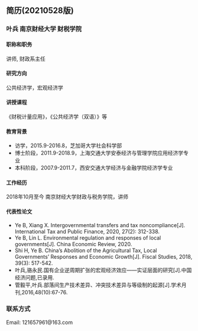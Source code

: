 ## 简历(20210528版)  
### 叶兵  南京财经大学  财税学院  
  
#### 职称和职务  
讲师, 财政系主任  
  
#### 研究方向  
公共经济学，宏观经济学  
  
#### 讲授课程  
《财税计量应用》，《公共经济学（双语）》等  
  
#### 教育背景  
* 访学，2015.9-2016.8，芝加哥大学社会科学部  
* 博士阶段，2011.9-2018.9，上海交通大学安泰经济与管理学院应用经济学专业  
* 本科阶段，2007.9-2011.7，西安交通大学经济与金融学院经济学专业  
  
#### 工作经历  
2018年10月至今  南京财经大学财政与税务学院，讲师  
  
#### 代表性论文  
* Ye B, Xiang X. Intergovernmental transfers and tax noncompliance[J]. International Tax and Public Finance, 2020, 27(2): 312-338.  
* Ye B, Lin L. Environmental regulation and responses of local governments[J]. China Economic Review, 2020.  
* Shi H, Ye B. China's Abolition of the Agricultural Tax, Local Governments’ Responses and Economic Growth[J]. Fiscal Studies, 2018, 39(3): 517-542.  
* 叶兵,骆永民.国有企业逆周期扩张的宏观经济效应——实证层面的研究[J].中国经济问题,已录用.  
* 管毅平,叶兵.部落间生产技术差异、冲突技术差异与等级制的起源[J].学术月刊,2016,48(10):67-76.  
  
### 联系方式  
Email: 121657961@163.com  
